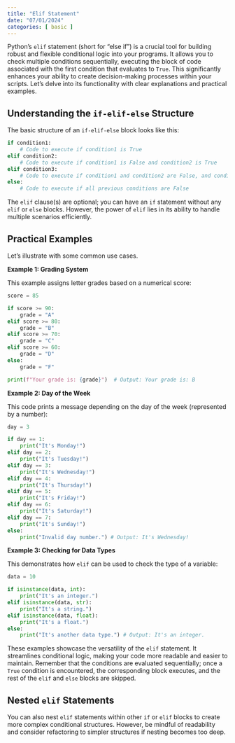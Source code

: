 ```yaml
---
title: "Elif Statement"
date: "07/01/2024"
categories: [ basic ]
---
```



Python's `elif` statement (short for "else if") is a crucial tool for building robust and flexible conditional logic into your programs. It allows you to check multiple conditions sequentially, executing the block of code associated with the first condition that evaluates to `True`.  This significantly enhances your ability to create decision-making processes within your scripts.  Let's delve into its functionality with clear explanations and practical examples.


## Understanding the `if-elif-else` Structure

The basic structure of an `if-elif-else` block looks like this:

```python
if condition1:
    # Code to execute if condition1 is True
elif condition2:
    # Code to execute if condition1 is False and condition2 is True
elif condition3:
    # Code to execute if condition1 and condition2 are False, and condition3 is True
else:
    # Code to execute if all previous conditions are False
```

The `elif` clause(s) are optional; you can have an `if` statement without any `elif` or `else` blocks.  However, the power of `elif` lies in its ability to handle multiple scenarios efficiently.


## Practical Examples

Let's illustrate with some common use cases.

**Example 1: Grading System**

This example assigns letter grades based on a numerical score:

```python
score = 85

if score >= 90:
    grade = "A"
elif score >= 80:
    grade = "B"
elif score >= 70:
    grade = "C"
elif score >= 60:
    grade = "D"
else:
    grade = "F"

print(f"Your grade is: {grade}")  # Output: Your grade is: B
```

**Example 2: Day of the Week**

This code prints a message depending on the day of the week (represented by a number):

```python
day = 3

if day == 1:
    print("It's Monday!")
elif day == 2:
    print("It's Tuesday!")
elif day == 3:
    print("It's Wednesday!")
elif day == 4:
    print("It's Thursday!")
elif day == 5:
    print("It's Friday!")
elif day == 6:
    print("It's Saturday!")
elif day == 7:
    print("It's Sunday!")
else:
    print("Invalid day number.") # Output: It's Wednesday!

```

**Example 3: Checking for Data Types**

This demonstrates how `elif` can be used to check the type of a variable:


```python
data = 10

if isinstance(data, int):
    print("It's an integer.")
elif isinstance(data, str):
    print("It's a string.")
elif isinstance(data, float):
    print("It's a float.")
else:
    print("It's another data type.") # Output: It's an integer.
```

These examples showcase the versatility of the `elif` statement.  It streamlines conditional logic, making your code more readable and easier to maintain. Remember that the conditions are evaluated sequentially; once a `True` condition is encountered, the corresponding block executes, and the rest of the `elif` and `else` blocks are skipped.


##  Nested `elif` Statements

You can also nest `elif` statements within other `if` or `elif` blocks to create more complex conditional structures.  However, be mindful of readability and consider refactoring to simpler structures if nesting becomes too deep.

